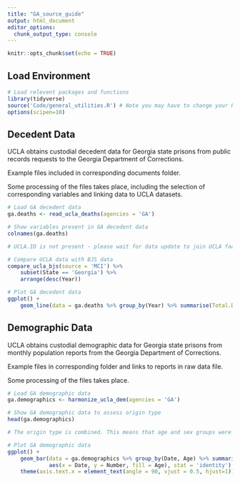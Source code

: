 ```yaml
---
title: "GA_source_guide"
output: html_document
editor_options: 
  chunk_output_type: console
---
```


```r
knitr::opts_chunk$set(echo = TRUE)
```

## Load Environment

```r
# Load relevent packages and functions
library(tidyverse)
source('Code/general_utilities.R') # Note you may have to change your Rmarkdown option for evaluate chunks to project instead of document
options(scipen=10)
```

## Decedent Data

UCLA obtains custodial decedent data for Georgia state prisons from public records requests to the Georgia Department of Corrections.

Example files included in corresponding documents folder.

Some processing of the files takes place, including the selection of corresponding variables and linking data 
to UCLA datasets. 

```r
# Load GA decedent data
ga.deaths <- read_ucla_deaths(agencies = 'GA')

# Show variables present in GA decedent data
colnames(ga.deaths)

# UCLA.ID is not present - please wait for data update to join UCLA facility data

# Compare UCLA data with BJS data
compare_ucla_bjs(source = 'MCI') %>%
    subset(State == 'Georgia') %>%
    arrange(desc(Year))

# Plot GA decedent data 
ggplot() +
    geom_line(data = ga.deaths %>% group_by(Year) %>% summarise(Total.Deaths = n()),aes(x = Year, y = Total.Deaths))

```


## Demographic Data

UCLA obtains custodial demographic data for Georgia state prisons from monthly population reports from the Georgia Department of Corrections.

Example files in corresponding folder and links to reports in raw data file.

Some processing of the files takes place. 

```r
# Load GA demographic data
ga.demographics <- harmonize_ucla_dem(agencies = 'GA')

# Show GA demographic data to assess origin type
head(ga.demographics)

# The origin type is combined. This means that age and sex groups were aggregated and reported together.  

# Plot GA demographic data 
ggplot() +
    geom_bar(data = ga.demographics %>% group_by(Date, Age) %>% summarise(Number = sum(Number, na.rm = TRUE)),
             aes(x = Date, y = Number, fill = Age), stat = 'identity') +
    theme(axis.text.x = element_text(angle = 90, vjust = 0.5, hjust=1)) # To see dates on x axis



```